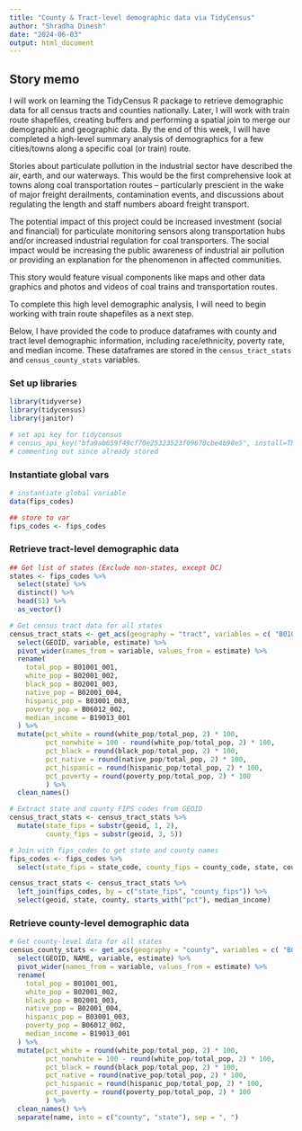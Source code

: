 ```yaml
---
title: "County & Tract-level demographic data via TidyCensus"
author: "Shradha Dinesh"
date: "2024-06-03"
output: html_document
---
```


## Story memo

I will work on learning the TidyCensus R package to retrieve demographic data for all census tracts and counties nationally. Later, I will work with train route shapefiles, creating buffers and performing a spatial join to merge our demographic and geographic data. By the end of this week, I will have completed a high-level summary analysis of demographics for a few cities/towns along a specific coal (or train) route. 


Stories about particulate pollution in the industrial sector have described the air, earth, and our waterways. This would be the first comprehensive look at towns along coal transportation routes -- particularly prescient in the wake of major freight derailments, contamination events, and discussions about regulating the length and staff numbers aboard freight transport. 


The potential impact of this project could be increased investment (social and financial) for particulate monitoring sensors along transportation hubs and/or increased industrial regulation for coal transporters. The social impact would be increasing the public awareness of industrial air pollution or providing an explanation for the phenomenon in affected communities. 


This story would feature visual components like maps and other data graphics and photos and videos of coal trains and transportation routes. 


To complete this high level demographic analysis, I will need to begin working with train route shapefiles as a next step. 


Below, I have provided the code to produce dataframes with county and tract level demographic information, including race/ethnicity, poverty rate, and median income. These dataframes are stored in the `census_tract_stats` and `census_county_stats` variables. 


### Set up libraries

```r
library(tidyverse)
library(tidycensus)
library(janitor)
```

```r
# set api key for tidycensus
# census_api_key("bfa9ab659f49cf70e25323523f09670cbe4b98e5", install=TRUE)
# commenting out since already stored
```

### Instantiate global vars

```r
# instantiate global variable 
data(fips_codes)

## store to var
fips_codes <- fips_codes  
```

### Retrieve tract-level demographic data

```r

## Get list of states (Exclude non-states, except DC)
states <- fips_codes %>%
  select(state) %>%
  distinct() %>%
  head(51) %>%
  as_vector() 

# Get census tract data for all states
census_tract_stats <- get_acs(geography = "tract", variables = c( "B01001_001","B02001_002","B02001_003","B02001_004","B03001_003","B06012_002","B19013_001"), state=states, year = 2022) %>%
  select(GEOID, variable, estimate) %>%
  pivot_wider(names_from = variable, values_from = estimate) %>%
  rename(
    total_pop = B01001_001,
    white_pop = B02001_002,
    black_pop = B02001_003,
    native_pop = B02001_004,
    hispanic_pop = B03001_003,
    poverty_pop = B06012_002,
    median_income = B19013_001
  ) %>%
  mutate(pct_white = round(white_pop/total_pop, 2) * 100,
         pct_nonwhite = 100 - round(white_pop/total_pop, 2) * 100,
         pct_black = round(black_pop/total_pop, 2) * 100,
         pct_native = round(native_pop/total_pop, 2) * 100,
         pct_hispanic = round(hispanic_pop/total_pop, 2) * 100,
         pct_poverty = round(poverty_pop/total_pop, 2) * 100
         ) %>%
  clean_names()

# Extract state and county FIPS codes from GEOID
census_tract_stats <- census_tract_stats %>%
  mutate(state_fips = substr(geoid, 1, 2),
         county_fips = substr(geoid, 3, 5))

# Join with fips_codes to get state and county names
fips_codes <- fips_codes %>%
  select(state_fips = state_code, county_fips = county_code, state, county)

census_tract_stats <- census_tract_stats %>%
  left_join(fips_codes, by = c("state_fips", "county_fips")) %>%
  select(geoid, state, county, starts_with("pct"), median_income)
```
### Retrieve county-level demographic data

```r
# Get county-level data for all states
census_county_stats <- get_acs(geography = "county", variables = c( "B01001_001","B02001_002","B02001_003","B02001_004","B03001_003","B06012_002","B19013_001"), year = 2022) %>%
  select(GEOID, NAME, variable, estimate) %>%
  pivot_wider(names_from = variable, values_from = estimate) %>%
  rename(
    total_pop = B01001_001,
    white_pop = B02001_002,
    black_pop = B02001_003,
    native_pop = B02001_004,
    hispanic_pop = B03001_003,
    poverty_pop = B06012_002,
    median_income = B19013_001
  ) %>%
  mutate(pct_white = round(white_pop/total_pop, 2) * 100,
         pct_nonwhite = 100 - round(white_pop/total_pop, 2) * 100,
         pct_black = round(black_pop/total_pop, 2) * 100,
         pct_native = round(native_pop/total_pop, 2) * 100,
         pct_hispanic = round(hispanic_pop/total_pop, 2) * 100,
         pct_poverty = round(poverty_pop/total_pop, 2) * 100
         ) %>%
  clean_names() %>% 
  separate(name, into = c("county", "state"), sep = ", ")
```


